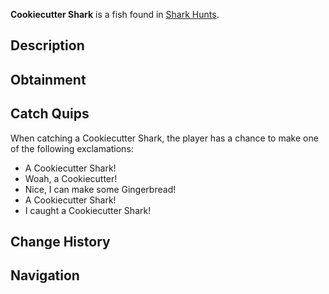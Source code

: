 {{FishInfobox
|image          = Cookiecutter Shark.png
|rarity         = Rare
|sea            = First Sea
|location       = [[Ocean]]
|sublocation    = Shark Hunt
|sources        = Fishing Rod
|radar_location = 
|xp             = 300
|weather        = Clear, Foggy
|time           = Night
|season         = Summer, Spring
|bait           = Bagel
|base_weight    = 1.5
|base_value     = 500
|weight_range   = 1
|base_chance    = 40
|base_resil     = 30
}}
'''Cookiecutter Shark''' is a {{Rarity|Rare}} fish found in [[Shark Hunt]]s.

== Description ==
{{Description|The Cookiecutter Shark is a small, nocturnal shark with an unusual feeding habit- t bites circular chunks from larger animals, leaving a 'cookie-cutter' wound. They can be found primarily alongside sharks during shark hunts.|Bestiary Entry}}

== Obtainment ==
{{Description|Found during a shark hunt during the night.|Bestiary Hint}}
{{Fish Availability|
Ocean/Strange Whirlpool
Shark Hunt/Great Hammerhead Shark
Shark Hunt/Great White Shark
Shark Hunt/Whale Shark
|top_rods      = 
Krampus's Rod\305522.16\432889.17;
Magma Rod\290011.55\410912.64;
Leviathan's Fang Rod\275283.49\547753.29;
Plastic Rod\263500.79\373349.99;
Trident Rod\231289.18\673795.86;
Buddy Bond Rod\195743.45\371970.27;
Free Spirit Rod\216965.03\632066.49;
Fast Rod\198375.51\440461.73;
Flimsy Rod\147906.08\376512.76;
Training Rod\98639.39\308991.34;
Astralhook Rod\200339.64\348388.67;
Ethereal Prism Rod\200276.96\313529.09;
No-Life Rod\193013.15\346657.34;
Seraphic Rod\192891.91\319940.7;
Rod Of The Forgotten Fang\180198.92\314312.45;
Challenger's Rod\174324.9\313070.19;
Rod Of The Depths\161638.8\286751.57;
Verdant Shear Rod\159412.32\378279;
Rod Of The Exalted One\159377.98\294725.9;
Zeus Rod\158323.89\291066.14;
Blazebringer Rod\154412.46\360559.83;
Depthseeker Rod\143187.5\273901.05;
Avalanche Rod\128933.66\247558.35;
Volcanic Rod\123368.95\230136.43;
Steady Rod\51267.17\81667.08
|recommended   = Trident Rod
}}

== Catch Quips ==
When catching a Cookiecutter Shark, the player has a chance to make one of the following exclamations:
* A Cookiecutter Shark!
* Woah, a Cookiecutter!
* Nice, I can make some Gingerbread!
* A Cookiecutter Shark!
* I caught a Cookiecutter Shark!

== Change History ==
{{Change History|{{subst:Current Version}}}}

== Navigation ==
{{Fish Navbox|Ocean}}